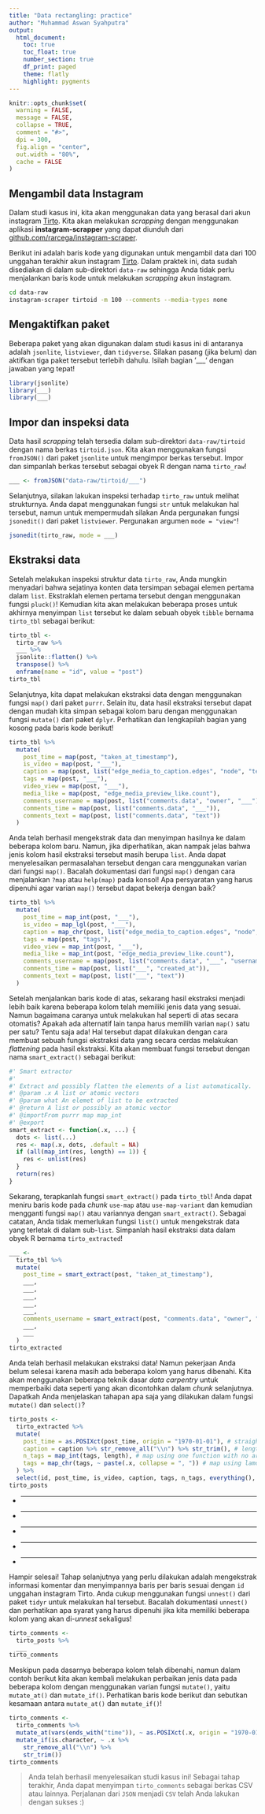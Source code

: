```yaml
---
title: "Data rectangling: practice"
author: "Muhammad Aswan Syahputra"
output:
  html_document:
    toc: true
    toc_float: true
    number_section: true
    df_print: paged
    theme: flatly
    highlight: pygments
---
```


```r
knitr::opts_chunk$set(
  warning = FALSE,
  message = FALSE,
  collapse = TRUE,
  comment = "#>",
  dpi = 300,
  fig.align = "center",
  out.width = "80%",
  cache = FALSE
)
```

## Mengambil data Instagram
Dalam studi kasus ini, kita akan menggunakan data yang berasal dari akun instagram [Tirto](https://instagram.com/tirtoid). Kita akan melakukan *scrapping* dengan menggunakan aplikasi **instagram-scrapper** yang dapat diunduh dari [github.com/rarcega/instagram-scraper](https://github.com/rarcega/instagram-scraper).

Berikut ini adalah baris kode yang digunakan untuk mengambil data dari 100 unggahan terakhir akun instagram [Tirto](https://instagram.com/tirtoid). Dalam praktek ini, data sudah disediakan di dalam sub-direktori `data-raw` sehingga Anda tidak perlu menjalankan baris kode untuk melakukan *scrapping* akun instagram.

```bash
cd data-raw
instagram-scraper tirtoid -m 100 --comments --media-types none
```

## Mengaktifkan paket

Beberapa paket yang akan digunakan dalam studi kasus ini di antaranya adalah `jsonlite`, `listviewer`, dan `tidyverse`. Silakan pasang (jika belum) dan aktifkan tiga paket tersebut terlebih dahulu. Isilah bagian '___' dengan jawaban yang tepat!

```r
library(jsonlite)
library(___)
library(___)
```

## Impor dan inspeksi data

Data hasil *scrapping* telah tersedia dalam sub-direktori `data-raw/tirtoid` dengan nama berkas `tirtoid.json`. Kita akan menggunakan fungsi `fromJSON()` dari paket `jsonlite` untuk mengimpor berkas tersebut. Impor dan simpanlah berkas tersebut sebagai obyek R dengan nama `tirto_raw`!

```r
___ <- fromJSON("data-raw/tirtoid/___")
```

Selanjutnya, silakan lakukan inspeksi terhadap `tirto_raw` untuk melihat strukturnya. Anda dapat menggunakan fungsi `str` untuk melakukan hal tersebut, namun untuk mempermudah silakan Anda pergunakan fungsi `jsonedit()` dari paket `listviewer`. Pergunakan argumen `mode = "view"`!

```r
jsonedit(tirto_raw, mode = ___)
```

## Ekstraksi data

Setelah melakukan inspeksi struktur data `tirto_raw`, Anda mungkin menyadari bahwa sejatinya konten data tersimpan sebagai elemen pertama dalam `list`. Ekstraklah elemen pertama tersebut dengan menggunakan fungsi `pluck()`! Kemudian kita akan melakukan beberapa proses untuk akhirnya menyimpan `list` tersebut ke dalam sebuah obyek `tibble` bernama `tirto_tbl` sebagai berikut:

```r
tirto_tbl <-
  tirto_raw %>%
  ___ %>%
  jsonlite::flatten() %>%
  transpose() %>%
  enframe(name = "id", value = "post")
tirto_tbl
```

Selanjutnya, kita dapat melakukan ekstraksi data dengan menggunakan fungsi `map()` dari paket `purrr`. Selain itu, data hasil ekstraksi tersebut dapat dengan mudah kita simpan sebagai kolom baru dengan menggunakan fungsi `mutate()` dari paket `dplyr`. Perhatikan dan lengkapilah bagian yang kosong pada baris kode berikut!

```r
tirto_tbl %>%
  mutate(
    post_time = map(post, "taken_at_timestamp"),
    is_video = map(post, "___"),
    caption = map(post, list("edge_media_to_caption.edges", "node", "text")),
    tags = map(post, "___"),
    video_view = map(post, "___"),
    media_like = map(post, "edge_media_preview_like.count"),
    comments_username = map(post, list("comments.data", "owner", "___")),
    comments_time = map(post, list("comments.data", "___")),
    comments_text = map(post, list("comments.data", "text"))
  )
```

Anda telah berhasil mengekstrak data dan menyimpan hasilnya ke dalam beberapa kolom baru. Namun, jika diperhatikan, akan nampak jelas bahwa jenis kolom hasil ekstraksi tersebut masih berupa `list`. Anda dapat menyelesaikan permasalahan tersebut dengan cara menggunakan varian dari fungsi `map()`. Bacalah dokumentasi dari fungsi `map()` dengan cara menjalankan `?map` atau `help(map)` pada konsol! Apa persyaratan yang harus dipenuhi agar varian `map()` tersebut dapat bekerja dengan baik?

```r
tirto_tbl %>%
  mutate(
    post_time = map_int(post, "___"),
    is_video = map_lgl(post, "___"),
    caption = map_chr(post, list("edge_media_to_caption.edges", "node", "text")),
    tags = map(post, "tags"),
    video_view = map_int(post, "___"),
    media_like = map_int(post, "edge_media_preview_like.count"),
    comments_username = map(post, list("comments.data", "___", "username")),
    comments_time = map(post, list("___", "created_at")),
    comments_text = map(post, list("___", "text"))
  )
```

Setelah menjalankan baris kode di atas, sekarang hasil ekstraksi menjadi lebih baik karena beberapa kolom telah memiliki jenis data yang sesuai. Namun bagaimana caranya untuk melakukan hal seperti di atas secara otomatis? Apakah ada alternatif lain tanpa harus memilih varian `map()` satu per satu? Tentu saja ada! Hal tersebut dapat dilakukan dengan cara membuat sebuah fungsi ekstraksi data yang secara cerdas melakukan *flattening* pada hasil ekstraksi. Kita akan membuat fungsi tersebut dengan nama `smart_extract()` sebagai berikut:

```r
#' Smart extractor
#'
#' Extract and possibly flatten the elements of a list automatically.
#' @param .x A list or atomic vectors
#' @param what An elemet of list to be extracted
#' @return A list or possibly an atomic vector
#' @importFrom purrr map map_int
#' @export
smart_extract <- function(.x, ...) {
  dots <- list(...)
  res <- map(.x, dots, .default = NA)
  if (all(map_int(res, length) == 1)) {
    res <- unlist(res)
  }
  return(res)
}
```

Sekarang, terapkanlah fungsi `smart_extract()` pada `tirto_tbl`! Anda dapat meniru baris kode pada *chunk* `use-map` atau `use-map-variant` dan kemudian mengganti fungsi `map()` atau variannya dengan `smart_extract()`. Sebagai catatan, Anda tidak memerlukan fungsi `list()` untuk mengekstrak data yang terletak di dalam sub-`list`. Simpanlah hasil ekstraksi data dalam obyek R bernama `tirto_extracted`!

```r
___ <-
  tirto_tbl %>%
  mutate(
    post_time = smart_extract(post, "taken_at_timestamp"),
    ___,
    ___,
    ___,
    ___,
    ___,
    comments_username = smart_extract(post, "comments.data", "owner", "username"),
    ___,
    ___
  )
tirto_extracted
```

Anda telah berhasil melakukan ekstraksi data! Namun pekerjaan Anda belum selesai karena masih ada beberapa kolom yang harus dibenahi. Kita akan menggunakan beberapa teknik dasar *data carpentry* untuk memperbaiki data seperti yang akan dicontohkan dalam *chunk* selanjutnya. Dapatkah Anda menjelaskan tahapan apa saja yang dilakukan dalam fungsi `mutate()` dan `select()`?

```r
tirto_posts <-
  tirto_extracted %>%
  mutate(
    post_time = as.POSIXct(post_time, origin = "1970-01-01"), # straighforward processing
    caption = caption %>% str_remove_all("\\n") %>% str_trim(), # lengthly processing
    n_tags = map_int(tags, length), # map using one function with no arguments
    tags = map_chr(tags, ~ paste(.x, collapse = ", ")) # map using lamda function
  ) %>%
  select(id, post_time, is_video, caption, tags, n_tags, everything(), -post)
tirto_posts
```

+ ___
+ ___
+ ___
+ ___
+ ___

Hampir selesai! Tahap selanjutnya yang perlu dilakukan adalah mengekstrak informasi komentar dan menyimpannya baris per baris sesuai dengan `id` unggahan instagram Tirto. Anda cukup menggunakan fungsi `unnest()` dari paket `tidyr` untuk melakukan hal tersebut. Bacalah dokumentasi `unnest()` dan perhatikan apa syarat yang harus dipenuhi jika kita memiliki beberapa kolom yang akan di-*unnest* sekaligus!

```r
tirto_comments <-
  tirto_posts %>%
  ___
tirto_comments
```

Meskipun pada dasarnya beberapa kolom telah dibenahi, namun dalam contoh berikut kita akan kembali melakukan perbaikan jenis data pada beberapa kolom dengan menggunakan varian fungsi `mutate()`, yaitu `mutate_at()` dan `mutate_if()`. Perhatikan baris kode berikut dan sebutkan kesamaan antara `mutate_at()` dan `mutate_if()`!

```r
tirto_comments <- 
  tirto_comments %>%
  mutate_at(vars(ends_with("time")), ~ as.POSIXct(.x, origin = "1970-01-01")) %>%
  mutate_if(is.character, ~ .x %>%
    str_remove_all("\\n") %>%
    str_trim())
tirto_comments
```

> Anda telah berhasil menyelesaikan studi kasus ini! Sebagai tahap terakhir, Anda dapat menyimpan `tirto_comments` sebagai berkas CSV atau lainnya. Perjalanan dari `JSON` menjadi `CSV` telah Anda lakukan dengan sukses :)
